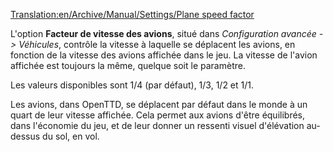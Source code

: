 [[Translation:en/Archive/Manual/Settings/Plane speed factor]]


L'option '''Facteur de vitesse des avions''', situé dans ''Configuration avancée -> Véhicules'', contrôle la vitesse à laquelle se déplacent les avions, en fonction de la vitesse des avions affichée dans le jeu. La vitesse de l'avion affichée est toujours la même, quelque soit le paramètre.

Les valeurs disponibles sont 1/4 (par défaut), 1/3, 1/2 et 1/1.

Les avions, dans OpenTTD, se déplacent par défaut dans le monde à un quart de leur vitesse affichée. Cela permet aux avions d'être équilibrés, dans l'économie du jeu, et de leur donner un ressenti visuel d'élévation au-dessus du sol, en vol.